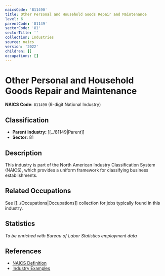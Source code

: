 ```yaml
---
naicsCode: '811490'
title: Other Personal and Household Goods Repair and Maintenance
level: 6
parentCode: '81149'
sectorCode: '81'
sectorTitle: ''
collection: Industries
source: naics
version: '2022'
children: []
occupations: []
---
```

# Other Personal and Household Goods Repair and Maintenance

**NAICS Code:** `811490` (6-digit National Industry)

## Classification

- **Parent Industry:** [[../81149|Parent]]
- **Sector:** 81

## Description

This industry is part of the North American Industry Classification System (NAICS), which provides a uniform framework for classifying business establishments.

## Related Occupations

See [[../Occupations|Occupations]] collection for jobs typically found in this industry.

## Statistics

*To be enriched with Bureau of Labor Statistics employment data*

## References

- [NAICS Definition](https://www.census.gov/naics/)
- [Industry Examples](https://www.census.gov/naics/2022NAICS/)
